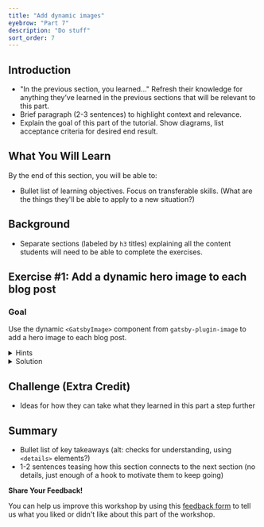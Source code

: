 ```yaml
---
title: "Add dynamic images"
eyebrow: "Part 7"
description: "Do stuff"
sort_order: 7
---
```



## Introduction

- "In the previous section, you learned..." Refresh their knowledge for anything they’ve learned in the previous sections that will be relevant to this part.
- Brief paragraph (2-3 sentences) to highlight context and relevance.
- Explain the goal of this part of the tutorial. Show diagrams, list acceptance criteria for desired end result.

## What You Will Learn

By the end of this section, you will be able to:

- Bullet list of learning objectives. Focus on transferable skills. (What are the things they'll be able to apply to a new situation?)

## Background

- Separate sections (labeled by `h3` titles) explaining all the content students will need to be able to complete the exercises.

## Exercise #1: Add a dynamic hero image to each blog post

### Goal

Use the dynamic `<GatsbyImage>` component from `gatsby-plugin-image` to add a hero image to each blog post.

<details>
  <summary>Hints</summary>

1. Download a hero image for each blog post, and put them in your `/blog` folder.
1. Create a new field in the front matter for each `.mdx` file with the relative path to the hero image.
1. Use the `<GatsbyImage>` component and `getImage()` function to render the hero image in your blog post template.
  
</details>

<details>
  <summary>Solution</summary>

You'll learn more if you work through the exercise on your own.

But if you get stuck, here's [one possible solution](https://github.com/meganesu/gatsby-intro-workshop-example-site/commit/f4820eaa2c30951e5c101247712c84476b63e576).

**&uarr; Replace this link with the right commit for this exercise**

</details>

## Challenge (Extra Credit)

- Ideas for how they can take what they learned in this part a step further

## Summary

- Bullet list of key takeaways (alt: checks for understanding, using `<details>` elements?)
- 1-2 sentences teasing how this section connects to the next section (no details, just enough of a hook to motivate them to keep going)

<Calloutbox>

**Share Your Feedback!**

You can help us improve this workshop by using this [feedback form](https://docs.google.com/forms/d/e/1FAIpQLScQSMjKfAaukPiiwvPTpIG3nKEF5pjY0Y_nZX6TGj0L9Tx31w/viewform?usp=pp_url&entry.2075407804=Part+7) to tell us what you liked or didn't like about this part of the workshop.

</Calloutbox>

<PreviousNext prevTo="/part-6" prevText="Part 6" />
